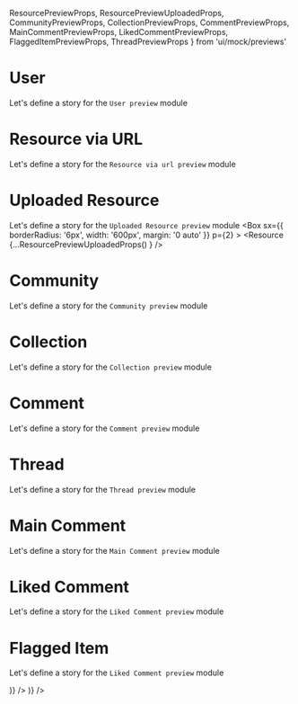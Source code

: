 
ResourcePreviewProps, 
ResourcePreviewUploadedProps,
CommunityPreviewProps, 
CollectionPreviewProps,
CommentPreviewProps,
MainCommentPreviewProps,
LikedCommentPreviewProps,
FlaggedItemPreviewProps,
ThreadPreviewProps
 } from 'ui/mock/previews'

<Meta title="Modules|Main Previews"/>

# User
Let's define a story for the `User preview` module

<Preview>
  <Story name="User preview module">
     <Box
        sx={{
          borderRadius: '6px',
          width: '600px',
          margin: '0 auto'
        }}
        p={2}
      >
    <User {...UserPreviewProps() }/>
    </Box>
  </Story>
</Preview>


# Resource via URL
Let's define a story for the `Resource via url preview` module

<Preview>
  <Story name="Resource via url preview module">
     <Box
        sx={{
          borderRadius: '6px',
          width: '600px',
          margin: '0 auto'
        }}
        p={2}
      >
    <Resource {...ResourcePreviewProps() } />
    </Box>
  </Story>
</Preview>

# Uploaded Resource
Let's define a story for the `Uploaded Resource preview` module
<Preview>
  <Story name="Uploaded Resource preview module">
     <Box
        sx={{
          borderRadius: '6px',
          width: '600px',
          margin: '0 auto'
        }}
        p={2}
      >
    <Resource {...ResourcePreviewUploadedProps() } />
    </Box>
  </Story>
</Preview>

# Community
Let's define a story for the `Community preview` module

<Preview>
  <Story name="Community preview module">
     <Box
        sx={{
          borderRadius: '6px',
          width: '600px',
          margin: '0 auto'
        }}
        p={2}
      >
    <Community {...CommunityPreviewProps() } />
    </Box>
  </Story>
</Preview>

# Collection
Let's define a story for the `Collection preview` module

<Preview>
  <Story name="Collection preview module">
     <Box
        sx={{
          borderRadius: '6px',
          width: '600px',
          margin: '0 auto'
        }}
        p={2}
      >
    <Collection {...CollectionPreviewProps() } />
    </Box>
  </Story>
</Preview>

# Comment
Let's define a story for the `Comment preview` module

<Preview>
  <Story name="Comment preview module">
     <Box
        sx={{
          borderRadius: '6px',
          width: '600px',
          margin: '0 auto'
        }}
        p={2}
      >
    <Comment {...CommentPreviewProps() } />
    </Box>
  </Story>
</Preview>

# Thread
Let's define a story for the `Thread preview` module

<Preview>
  <Story name="Thread preview module">
     <Box
        sx={{
          borderRadius: '6px',
          width: '600px',
          margin: '0 auto'
        }}
        p={2}
      >
    <Thread {...ThreadPreviewProps()} />
    </Box>
  </Story>
</Preview>


# Main Comment
Let's define a story for the `Main Comment preview` module

<Preview>
  <Story name="Main Comment preview module">
     <Box
        sx={{
          borderRadius: '6px',
          width: '600px',
          margin: '0 auto'
        }}
        p={2}
      >
    <MainComment {...MainCommentPreviewProps()}/>
    </Box>
  </Story>
</Preview>

# Liked Comment
Let's define a story for the `Liked Comment preview` module

<Preview>
  <Story name="Liked Comment preview module">
     <Box
        sx={{
          borderRadius: '6px',
          width: '600px',
          margin: '0 auto'
        }}
        p={2}
      >
    <LikedComment {...LikedCommentPreviewProps()} />
    </Box>
  </Story>
</Preview> 

# Flagged Item
Let's define a story for the `Liked Comment preview` module

<Preview>
  <Story name="Flagged item preview module">
     <Box
        sx={{
          borderRadius: '6px',
          width: '600px',
          margin: '0 auto'
        }}
        p={2}
      >
    <FlaggedItem {...FlaggedItemPreviewProps(
       <ActivityPreview {...activityPreviewProps('Created a comment', <Comment hideActions={true} {...CommentPreviewProps() }/>)} />
    )} />
    </Box>
  </Story>
</Preview> 
